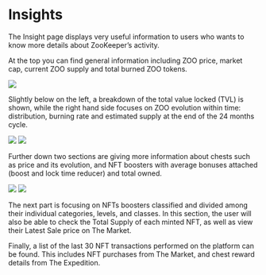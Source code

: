 # Insights

The Insight page displays very useful information to users who wants to know more details about ZooKeeper’s activity.

At the top you can find general information including ZOO price, market cap, current ZOO supply and total burned ZOO tokens.

![](/ZKInsights2.png)

Slightly below on the left, a breakdown of the total value locked (TVL) is shown, while the right hand side focuses on ZOO evolution within time: distribution, burning rate and estimated supply at the end of the 24 months cycle.

![](/ZKInsights3.jpg)  ![](/ZKInsights4.jpg)

Further down two sections are giving more information about chests such as price and its evolution, and NFT boosters with average bonuses attached (boost and lock time reducer) and total owned.

![](/ZKInsights5.jpg)  ![](/ZKInsights6.jpg)

The next part is focusing on NFTs boosters classified and divided among their individual categories, levels, and classes. In this section, the user will also be able to check the Total Supply of each minted NFT, as well as view their Latest Sale price on The Market.

Finally, a list of the last 30 NFT transactions performed on the platform can be found. This includes NFT purchases from The Market, and chest reward details from The Expedition.
